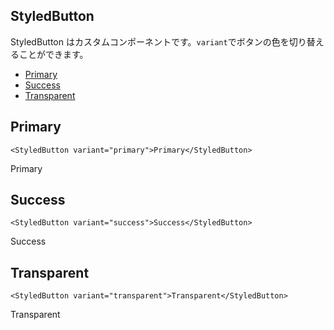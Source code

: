 <!-- StyledButton.mdx -->


## StyledButton

StyledButton はカスタムコンポーネントです。`variant`でボタンの色を切り替えることができます。

- [Primary](#primary)
- [Success](#success)
- [Transparent](#transparent)

## Primary

```tsx
<StyledButton variant="primary">Primary</StyledButton>
```

<StyledButton variant="primary">Primary</StyledButton>

## Success

```tsx
<StyledButton variant="success">Success</StyledButton>
```

<StyledButton variant="success">Success</StyledButton>

## Transparent

```tsx
<StyledButton variant="transparent">Transparent</StyledButton>
```

<StyledButton variant="transparent">Transparent</StyledButton>
